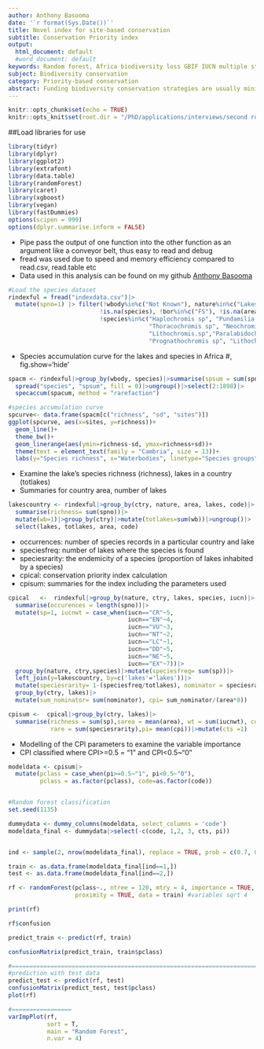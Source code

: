 ---
author: Anthony Basooma
date: '`r format(Sys.Date())`'
title: Novel index for site-based conservation
subtitle: Conservation Priority index
output:
  html_document: default
  #word_document: default
keywords: Random forest, Africa biodiversity loss GBIF IUCN multiple stressors
subject: Biodiversity conservation
category: Priority-based conservation
abstract: Funding biodiversity conservation strategies are usually minimal, thus prioritizing habitats at high risk should be conducted. We developed and tested a conservation priority index (CPI) that ranks habitats to aid in prioritizing them for conservation. We tested the index using 1897 fish species from 273 African inland lakes and 34 countries. In the index, lake surface area, rarity, and their International Union for Conservation of Nature (IUCN) Red List status were incorporated. Published in [Ecology and Evolution](https://doi.org/10.1002/ece3.8762)
---

```{r setup, include = FALSE, cache = FALSE}

knitr::opts_chunk$set(echo = TRUE)
knitr::opts_knit$set(root.dir = "/PhD/applications/interviews/second round")
```

##Load libraries for use

```{r, libraries, echo=TRUE, warning=FALSE, message=FALSE}

library(tidyr)
library(dplyr)
library(ggplot2)
library(extrafont)
library(data.table)
library(randomForest)
library(caret)
library(xgboost)
library(vegan)
library(fastDummies)
options(scipen = 999)
options(dplyr.summarise.inform = FALSE)
```
* Pipe pass the output of one function into the other function as an argument like a conveyor belt, thus easy to read and debug
* fread was used due to speed and memory efficiency compared to read.csv, read.table etc
* Data used in this analysis can be found on my github [Anthony Basooma](https://github.com/AnthonyBasooma/conservation-priority-index)

```{r, loaddata}
#Load the species dataset
rindexful = fread("indexdata.csv")|>
  mutate(spno=1) |> filter(!wbody%in%c("Not Known"), nature%in%c("Lakes"),
                          !is.na(species), !bor%in%c("FS"), !is.na(area),
                          !species%in%c("Haplochromis sp", "Pundamilia sp",
                                        "Thoracochromis sp", "Neochromis sp",
                                        "Lithochromis.sp","Paralabidochromis sp",
                                        "Prognathochromis sp", "Lithochromis sp"))
```


* Species accumulation curve for the lakes and species in Africa
#, fig.show='hide'

```{r, species_accumualtion_curve, cache=TRUE}
spacm <- rindexful|>group_by(wbody, species)|>summarise(spsum = sum(spno))|>
  spread("species", "spsum", fill = 0)|>ungroup()|>select(2:1898)|>
  specaccum(spacum, method = "rarefaction")

#species accumulation curve
spcurve<- data.frame(spacm[c("richness", "sd", "sites")])
ggplot(spcurve, aes(x=sites, y=richness))+
  geom_line()+
  theme_bw()+
  geom_linerange(aes(ymin=richness-sd, ymax=richness+sd))+
  theme(text = element_text(family = "Cambria", size = 13))+
  labs(y="Species richness", x="Waterbodies", linetype="Species groups")

```
* Examine the lake's species richness (richness), lakes in a country (totlakes)
* Summaries for country area, number of lakes

```{r, countrywaterbodies and richness}
lakescountry <- rindexful|>group_by(ctry, nature, area, lakes, code)|>
  summarise(richness= sum(spno))|>
  mutate(wb=1)|>group_by(ctry)|>mutate(totlakes=sum(wb))|>ungroup()|>
  select(lakes, totlakes, area, code)
```

* occurrences: number of species records in a particular country and lake
* speciesfreq: number of lakes where the species is found
* speciesrarity: the endemicity of a species (proportion of lakes inhabited by a species)
* cpical: conservation priority index calculation
* cpisum: summaries for the index including the parameters used

```{r}
cpical   <-  rindexful|>group_by(nature, ctry, lakes, species, iucn)|>
  summarise(occurences = length(spno))|>
  mutate(sp=1, iucnwt = case_when(iucn=="CR"~5, 
                                  iucn=="EN"~4, 
                                  iucn=="VU"~3,
                                  iucn=="NT"~2, 
                                  iucn=="LC"~1, 
                                  iucn=="DD"~5,
                                  iucn=="NE"~5, 
                                  iucn=="EX"~7))|>
  group_by(nature, ctry,species)|>mutate(speciesfreq= sum(sp))|>
  left_join(y=lakescountry, by=c('lakes'='lakes'))|>
  mutate(speciesrarity= 1-(speciesfreq/totlakes), nominator = speciesrarity*iucnwt)|>
  group_by(ctry, lakes)|>
  mutate(sum_nominator= sum(nominator), cpi= sum_nominator/(area*8))

cpisum <-  cpical|>group_by(ctry, lakes)|>
  summarise(richness = sum(sp),sarea = mean(area), wt = sum(iucnwt), code = mean(code),
            rare = sum(speciesrarity),pi= mean(cpi))|>mutate(cts =1)
```

* Modelling of the CPI parameters to examine the variable importance
* CPI classified where CPI>=0.5 = "1" and CPI<0.5~"0"

```{r}
modeldata <- cpisum|>
  mutate(pclass = case_when(pi>=0.5~"1", pi<0.5~"0"),
         pclass = as.factor(pclass), code=as.factor(code))


#Random forest classification
set.seed(1135)

dummydata <- dummy_columns(modeldata, select_columns = 'code')
modeldata_final <- dummydata|>select(-c(code, 1,2, 3, cts, pi))


ind <- sample(2, nrow(modeldata_final), replace = TRUE, prob = c(0.7, 0.3))

train <- as.data.frame(modeldata_final[ind==1,])
test <- as.data.frame(modeldata_final[ind==2,])

rf <- randomForest(pclass~., ntree = 120, mtry = 4, importance = TRUE,
                   proximity = TRUE, data = train) #variables sqrt 4

print(rf)

rf$confusion

predict_train <- predict(rf, train)

confusionMatrix(predict_train, train$pclass)

#===========================================================================
#prediction with test data
predict_test <- predict(rf, test)
confusionMatrix(predict_test, test$pclass)
plot(rf)

#=================
varImpPlot(rf,
           sort = T, 
           main = "Random Forest",
           n.var = 4)
```